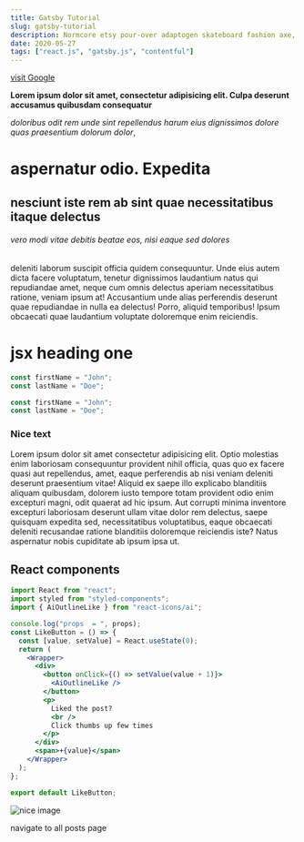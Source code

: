 ```yaml
---
title: Gatsby Tutorial
slug: gatsby-tutorial
description: Normcore etsy pour-over adaptogen skateboard fashion axe, bushwick food truck beard lumbersexual master cleanse actually deep
date: 2020-05-27
tags: ["react.js", "gatsby.js", "contentful"]
---
```



[visit Google](https://www.google.com)

**Lorem ipsum dolor sit amet, consectetur adipisicing elit.
Culpa deserunt accusamus quibusdam consequatur**

_doloribus odit rem unde sint repellendus harum eius
dignissimos dolore quas praesentium dolorum dolor_,

# aspernatur odio. Expedita

## nesciunt iste rem ab sint quae necessitatibus itaque delectus

###### vero modi vitae debitis beatae eos, nisi eaque sed dolores

deleniti laborum suscipit officia quidem consequuntur.
Unde eius autem dicta facere voluptatum, tenetur dignissimos
laudantium natus qui repudiandae amet, neque cum omnis delectus
aperiam necessitatibus ratione, veniam ipsum at! Accusantium
unde alias perferendis deserunt quae repudiandae in nulla ea
delectus! Porro, aliquid temporibus! Ipsum obcaecati quae
laudantium voluptate doloremque enim reiciendis.

<h1 className="special">jsx heading one</h1>

```js
const firstName = "John";
const lastName = "Doe";
```

<div className="code">

```js
const firstName = "John";
const lastName = "Doe";
```

</div>

<div className="nice-text">

<h3>Nice text</h3>

<FiInfo className="nice-text-icon"></FiInfo>

Lorem ipsum dolor sit amet consectetur adipisicing elit. Optio molestias enim
laboriosam consequuntur provident nihil officia, quas quo ex facere quasi aut
repellendus, amet, eaque perferendis ab nisi veniam deleniti deserunt
praesentium vitae! Aliquid ex saepe illo explicabo blanditiis aliquam quibusdam,
dolorem iusto tempore totam provident odio enim excepturi magni, odit quaerat ad
hic ipsum. Aut corrupti minima inventore excepturi laboriosam deserunt ullam
vitae dolor rem delectus, saepe quisquam expedita sed, necessitatibus
voluptatibus, eaque obcaecati deleniti recusandae ratione blanditiis doloremque
reiciendis iste? Natus aspernatur nobis cupiditate ab ipsum ipsa ut.

</div>

<h2>React components</h2>

<Counter />

```jsx
import React from "react";
import styled from "styled-components";
import { AiOutlineLike } from "react-icons/ai";

console.log("props  = ", props);
const LikeButton = () => {
  const [value, setValue] = React.useState(0);
  return (
    <Wrapper>
      <div>
        <button onClick={() => setValue(value + 1)}>
          <AiOutlineLike />
        </button>
        <p>
          Liked the post?
          <br />
          Click thumbs up few times
        </p>
      </div>
      <span>+{value}</span>
    </Wrapper>
  );
};

export default LikeButton;
```

<LikeButton />

![nice image](./images/gatsby-1.png)

<Link to="/posts" className="btn center-btn">
  navigate to all posts page
</Link>
